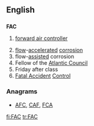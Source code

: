 {{also|fac}}
==English==

==={{initialism}}===
'''FAC'''

# {{military|aviation}} [[forward air controller]]
# [[flow]]-[[accelerated]] [[corrosion]]
# flow-[[assisted]] corrosion
# Fellow of the [[Atlantic Council]]
# Friday after class
# [[Fatal Accident]] [[Control]]

===Anagrams===
* {{alphagram|acf}} [[AFC#English|AFC]], [[CAF#English|CAF]], [[FCA#English|FCA]]
[[fi:FAC]]
[[tr:FAC]]